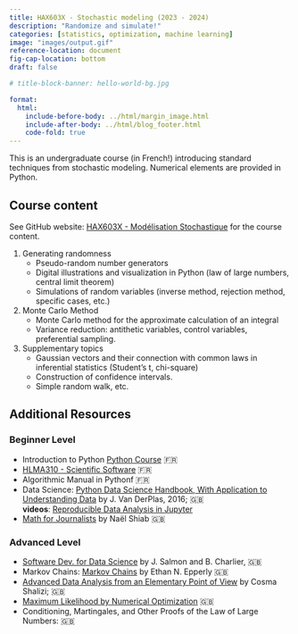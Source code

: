 ```yaml
---
title: HAX603X - Stochastic modeling (2023 - 2024)
description: "Randomize and simulate!"
categories: [statistics, optimization, machine learning]
image: "images/output.gif"
reference-location: document
fig-cap-location: bottom
draft: false

# title-block-banner: hello-world-bg.jpg

format:
  html:
    include-before-body: ../html/margin_image.html
    include-after-body: ../html/blog_footer.html
    code-fold: true
---
```




This is an undergraduate course (in French!) introducing standard techniques from stochastic modeling.
Numerical elements are provided in Python.

<!-- <br>
<center>
![Inverse transform sampling](images/output.gif "Méthode de l'inverse"){ width=35% }
</center>
<br> -->


## Course content
See GitHub website: [HAX603X - Modélisation Stochastique](https://josephsalmon.github.io/HAX603X/) for the course content.


1. Generating randomness
      - Pseudo-random number generators
      - Digital illustrations and visualization in Python (law of large numbers, central limit theorem)
      - Simulations of random variables (inverse method, rejection method, specific cases, etc.)
2. Monte Carlo Method
      - Monte Carlo method for the approximate calculation of an integral
      - Variance reduction: antithetic variables, control variables, preferential sampling.
3. Supplementary topics
      - Gaussian vectors and their connection with common laws in inferential statistics (Student's t, chi-square)
      - Construction of confidence intervals.
      - Simple random walk, etc.

## Additional Resources

### Beginner Level

- Introduction to Python [Python Course](https://python.sdv.univ-paris-diderot.fr/) &#127467;&#127479;
- [HLMA310 - Scientific Software](https://josephsalmon.eu/HLMA310.html) &#127467;&#127479;
- Algorithmic Manual in Pythonf &#127467;&#127479;
- Data Science: [Python Data Science Handbook, With Application to Understanding Data](https://jakevdp.github.io/PythonDataScienceHandbook/) by J. Van DerPlas, 2016; &#127468;&#127463; <br>
 **videos**: [Reproducible Data Analysis in Jupyter](http://jakevdp.github.io/blog/2017/03/03/reproducible-data-analysis-in-jupyter/)
- [Math for Journalists](https://observablehq.com/@nshiab/math-for-journalists) by Naël Shiab &#127468;&#127463;

### Advanced Level
- [Software Dev. for Data Science](https://josephsalmon.github.io/HAX712X/) by J. Salmon and B. Charlier, &#127468;&#127463;
- Markov Chains: [Markov Chains](https://www.ethanepperly.com/index.php/2023/06/29/markov-musings-1-the-fundamental-theorem/) by Ethan N. Epperly &#127468;&#127463;
- [Advanced Data Analysis from an Elementary Point of View](https://www.stat.cmu.edu/~cshalizi/ADAfaEPoV/ADAfaEPoV.pdf) by Cosma Shalizi;  &#127468;&#127463;
- [Maximum Likelihood by Numerical Optimization](https://statisticssu.github.io/STM/tutorial/numericalML/numericalML.html)  &#127468;&#127463;
- Conditioning, Martingales, and Other Proofs of the Law of Large Numbers:  &#127468;&#127463;